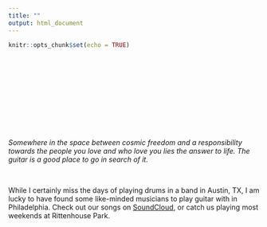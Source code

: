 ```yaml
---
title: ""
output: html_document
---
```


```r
knitr::opts_chunk$set(echo = TRUE)
```

<style type="text/css">
.title {
  display: none;
}

#getting-started img {
  margin-right: 1px;
}

</style>

<div class="row" style="padding-top: 90px;">
<div class="col-sm-6">


</br>

<p>&nbsp;</p>

<i >Somewhere in the space between cosmic freedom and a responsibility towards the people you love and who love you lies the answer to life. The guitar is a good place to go in search of it. </i>
<p>&nbsp;</p>


While I certainly miss the days of playing drums in a band in Austin, TX, I am lucky to have found some like-minded musicians to play guitar with in Philadelphia. Check out our songs on <a href = "https://soundcloud.com/user-77041470" target = "_blank"> SoundCloud</a>, or catch us playing most weekends at Rittenhouse Park.

